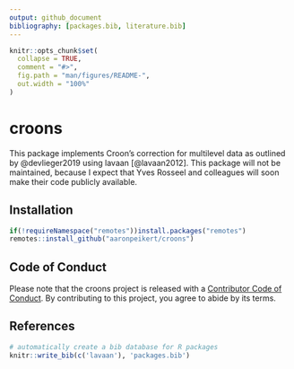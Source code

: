 ```yaml
---
output: github_document
bibliography: [packages.bib, literature.bib]
---
```


<!-- README.md is generated from README.Rmd. Please edit that file -->

```r
knitr::opts_chunk$set(
  collapse = TRUE,
  comment = "#>",
  fig.path = "man/figures/README-",
  out.width = "100%"
)
```

# croons

<!-- badges: start -->
<!-- badges: end -->

This package implements Croon's correction for multilevel data as outlined by @devlieger2019 using lavaan [@lavaan2012].
This package will not be maintained, because I expect that Yves Rosseel and colleagues will soon make their code publicly available.

## Installation

```r
if(!requireNamespace("remotes"))install.packages("remotes")
remotes::install_github("aaronpeikert/croons")
```

## Code of Conduct

Please note that the croons project is released with a [Contributor Code of Conduct](https://contributor-covenant.org/version/2/0/CODE_OF_CONDUCT.html). By contributing to this project, you agree to abide by its terms.

## References

```r
# automatically create a bib database for R packages
knitr::write_bib(c('lavaan'), 'packages.bib')
```
